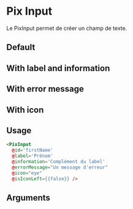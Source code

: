 

<Meta
  title='Form/Inputs/Input'
  component='PixInput'
  decorators={[centered]}
  argTypes={stories.argTypes}
/>

# Pix Input

Le PixInput permet de créer un champ de texte.


## Default

<Canvas>
  <Story name='Default' story={stories.Default} height={100} />
</Canvas>

## With label and information

<Canvas>
  <Story story={stories.withLabel} height={100} />
</Canvas>

## With error message

<Canvas>
  <Story story={stories.withErrorMessage} height={130} />
</Canvas>

## With icon

<Canvas>
  <Story story={stories.withIcon} height={130} />
</Canvas>

## Usage

```html
<PixInput
  @id='firstName'
  @label='Prénom'
  @information='Complément du label'
  @errorMessage="Un message d'erreur"
  @icon="eye"
  @isIconLeft={{false}} />
```

## Arguments

<ArgsTable story="Default" />
